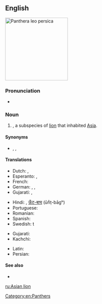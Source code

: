 ==English==
[[Image:Asian lion 3.jpg|thumb|200px|''Panthera leo persica'']]
{{wikipedia|Asiatic lion}}
{{wikispecies|Panthera leo persica}}

===Pronunciation===
* {{IPA|/ˈeɪʒən ˈlaɪən/|lang=en}}

===Noun===
{{en-noun}}

# {{taxlink|Panthera leo persica|subspecies|noshow=1}}, a subspecies of [[lion]] that inhabited [[Asia]].

====Synonyms====
* {{vern|Asiatic lion}}, {{vern|Indian lion}}, {{taxlink|Felis leo persicus|subspecies|noshow=1}}

====Translations====
{{trans-top|species of lion that inhabited Asia}}
* Dutch: {{t|nl|Perzische leeuw|m}}, {{t|nl|Aziatische leeuw|m}}
* Esperanto: {{t|eo|persa leono}}, {{t|eo|azia leono}}
* French: {{t|fr|lion d'Asie|m}}
* German: {{t|de|persischer Löwe|m}}, {{t|de|asiatischer Löwe|m}}, {{t|de|indischer Löwe|m}}
* Gujarati: {{t|gu|sinh}}, {{t|gu|sawaj}}
{{trans-mid}}
* Hindi: {{t+|hi|शेर|tr=šer}}, [[ऊँट-बाघ]] (ūn̐ṭ-bāgʰ) <!-- (literally: camel tiger) -->
* Portuguese: {{t|pt|leão asiático|m}}
* Romanian: {{t|ro|leu asiatic|m}}
* Spanish: {{t|es|león de Asia|m}}
* Swedish: {{t+|sv|asiatisk}}t {{t+|sv|lejon|n}}
{{trans-bottom}}

{{checktrans-top}}
* Gujarati: {{t-check|gu|hawaj}}
* Kachchi: {{t-check|kfr|hawaj}}
{{trans-mid}}
* Latin: {{t-check|la|Panthera leo persica}}
* Persian: {{t+check|fa|شیر|tr=shir}}
{{trans-bottom}}

====See also====
* {{projectlink|wikipedia|Lion}}

[[Category:en:Panthers]]

[[ru:Asian lion]]